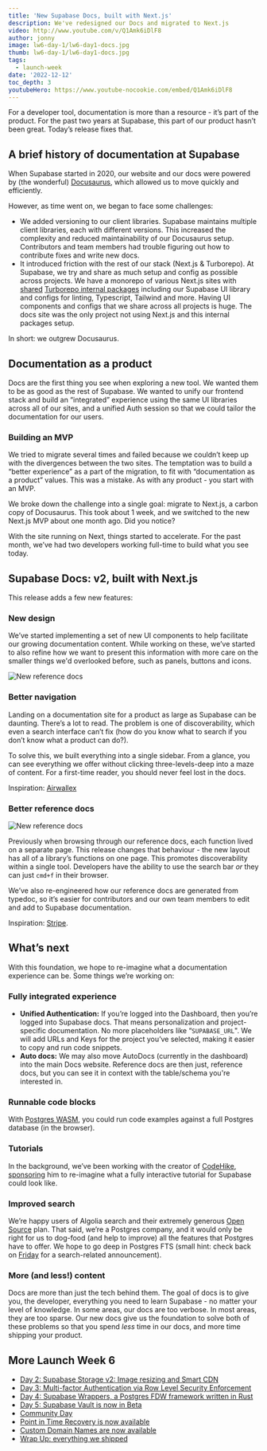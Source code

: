 ```yaml
---
title: 'New Supabase Docs, built with Next.js'
description: We've redesigned our Docs and migrated to Next.js
video: http://www.youtube.com/v/Q1Amk6iDlF8
author: jonny
image: lw6-day-1/lw6-day1-docs.jpg
thumb: lw6-day-1/lw6-day1-docs.jpg
tags:
  - launch-week
date: '2022-12-12'
toc_depth: 3
youtubeHero: https://www.youtube-nocookie.com/embed/Q1Amk6iDlF8
---
```


For a developer tool, documentation is more than a resource - it’s part of the product. For the past two years at Supabase, this part of our product hasn’t been great. Today’s release fixes that.

## A brief history of documentation at Supabase

When Supabase started in 2020, our website and our docs were powered by (the wonderful) [Docusaurus](https://docusaurus.io/), which allowed us to move quickly and efficiently.

However, as time went on, we began to face some challenges:

- We added versioning to our client libraries. Supabase maintains multiple client libraries, each with different versions. This increased the complexity and reduced maintainability of our Docusaurus setup. Contributors and team members had trouble figuring out how to contribute fixes and write new docs.
- It introduced friction with the rest of our stack (Next.js & Turborepo). At Supabase, we try and share as much setup and config as possible across projects. We have a monorepo of various Next.js sites with [shared](https://github.com/supabase/supabase/tree/master/packages) [Turborepo internal packages](https://turbo.build/repo/docs/handbook/sharing-code/internal-packages) including our Supabase UI library and configs for linting, Typescript, Tailwind and more. Having UI components and configs that we share across all projects is huge. The docs site was the only project not using Next.js and this internal packages setup.

In short: we outgrew Docusaurus.

## Documentation as a product

Docs are the first thing you see when exploring a new tool. We wanted them to be as good as the rest of Supabase. We wanted to unify our frontend stack and build an “integrated” experience using the same UI libraries across all of our sites, and a unified Auth session so that we could tailor the documentation for our users.

### Building an MVP

We tried to migrate several times and failed because we couldn’t keep up with the divergences between the two sites. The temptation was to build a “better experience” as a part of the migration, to fit with “documentation as a product” values. This was a mistake. As with any product - you start with an MVP.

We broke down the challenge into a single goal: migrate to Next.js, a carbon copy of Docusaurus. This took about 1 week, and we switched to the new Next.js MVP about one month ago. Did you notice?

With the site running on Next, things started to accelerate. For the past month, we’ve had two developers working full-time to build what you see today.

## Supabase Docs: v2, built with Next.js

This release adds a few new features:

### New design

We’ve started implementing a set of new UI components to help facilitate our growing documentation content. While working on these, we’ve started to also refine how we want to present this information with more care on the smaller things we'd overlooked before, such as panels, buttons and icons.

![New reference docs](/images/blog/launch-week-6/day-1-new-docs/redesign.png)

### Better navigation

Landing on a documentation site for a product as large as Supabase can be daunting.
There’s a lot to read. The problem is one of discoverability, which even a search interface can’t fix (how do you know what to search if you don’t know what a product can do?).

To solve this, we built everything into a single sidebar. From a glance, you can see everything we offer without clicking three-levels-deep into a maze of content. For a first-time reader, you should never feel lost in the docs.

Inspiration: [Airwallex](https://www.airwallex.com/docs)

### Better reference docs

![New reference docs](/images/blog/launch-week-6/day-1-new-docs/reference-screenshot.png)

Previously when browsing through our reference docs, each function lived on a separate page. This release changes that behaviour - the new layout has all of a library’s functions on one page. This promotes discoverability within a single tool. Developers have the ability to use the search bar _or_ they can just `cmd+f` in their browser.

We’ve also re-engineered how our reference docs are generated from typedoc, so it’s easier for contributors and our own team members to edit and add to Supabase documentation.

Inspiration: [Stripe](https://stripe.com/docs/cli).

## What’s next

With this foundation, we hope to re-imagine what a documentation experience can be. Some things we’re working on:

### Fully integrated experience

- **Unified Authentication:** If you’re logged into the Dashboard, then you’re logged into Supabase docs. That means personalization and project-specific documentation. No more placeholders like “`SUPABASE_URL`". We will add URLs and Keys for the project you’ve selected, making it easier to copy and run code snippets.
- **Auto docs:** We may also move AutoDocs (currently in the dashboard) into the main Docs website. Reference docs are then just, reference docs, but you can see it in context with the table/schema you're interested in.

### Runnable code blocks

With [Postgres WASM](https://supabase.com/blog/postgres-wasm), you could run code examples against a full Postgres database (in the browser).

### Tutorials

In the background, we’ve been working with the creator of [CodeHike](https://codehike.org/), [sponsoring](https://github.com/sponsors/pomber#sponsors) him to re-imagine what a fully interactive tutorial for Supabase could look like.

### Improved search

We’re happy users of Algolia search and their extremely generous [Open Source](https://www.algolia.com/for-open-source/) plan.
That said, we’re a Postgres company, and it would only be right for us to dog-food (and help to improve) all the features that Postgres have to offer.
We hope to go deep in Postgres FTS (small hint: check back on [Friday](https://supabase.com/launch-week) for a search-related announcement).

### More (and less!) content

Docs are more than just the tech behind them. The goal of docs is to give you, the developer, everything you need to learn Supabase - no matter your level of knowledge. In some areas, our docs are too verbose. In most areas, they are too sparse. Our new docs give us the foundation to solve both of these problems so that you spend _less_ time in our docs, and more time shipping your product.

## More Launch Week 6

- [Day 2: Supabase Storage v2: Image resizing and Smart CDN](https://supabase.com/blog/storage-image-resizing-smart-cdn)
- [Day 3: Multi-factor Authentication via Row Level Security Enforcement](https://supabase.com/blog/mfa-auth-via-rls)
- [Day 4: Supabase Wrappers, a Postgres FDW framework written in Rust](https://supabase.com/blog/postgres-foreign-data-wrappers-rust)
- [Day 5: Supabase Vault is now in Beta](https://supabase.com/blog/vault-now-in-beta)
- [Community Day](https://supabase.com/blog/launch-week-6-community-day)
- [Point in Time Recovery is now available](https://supabase.com/blog/postgres-point-in-time-recovery)
- [Custom Domain Names are now available](https://supabase.com/blog/custom-domain-names)
- [Wrap Up: everything we shipped](https://supabase.com/blog/launch-week-6-wrap-up)
